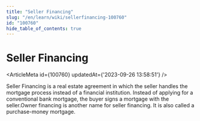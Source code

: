 ```yaml
---
title: "Seller Financing"
slug: "/en/learn/wiki/sellerfinancing-100760"
id: "100760"
hide_table_of_contents: true
---
```



# Seller Financing

<ArticleMeta id={100760} updatedAt={'2023-09-26 13:58:51'} />
<div className='border-solid border-b border-t-0 my-4 border-[var(--ifm-color-gray-300)]' />

Seller Financing is a real estate agreement in which the seller handles the mortgage process instead of a financial institution. Instead of applying for a conventional bank mortgage, the buyer signs a mortgage with the seller.Owner financing is another name for seller financing. It is also called a purchase-money mortgage.
